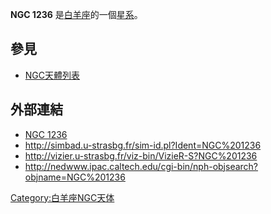 {{NGCInfoBox|NGCID=NGC 1236|發現者=阿爾伯特·馬爾夫|發現日期=1864年10月5日|其他編號=ZWG 441.3,NPM1G +10.0108|曆元=J2000.0|赤經=3時11分27.9秒
|赤緯=10°48'32"|星座=白羊座|星體=星系|星等=14.7|表面亮度=13.9|藍等=15.5}}

'''NGC 1236''' 是[[白羊座|白羊座]]的一個[[星系|星系]]。

== 參見 ==
* [[NGC天體列表|NGC天體列表]]

== 外部連結 ==
* [http://www.seds.org/~spider/ngc/ngc.cgi?1236 NGC 1236]{{dead link|date=2017年11月 |bot=InternetArchiveBot |fix-attempted=yes }}
* http://simbad.u-strasbg.fr/sim-id.pl?Ident=NGC%201236
* http://vizier.u-strasbg.fr/viz-bin/VizieR-S?NGC%201236{{Wayback|url=http://vizier.u-strasbg.fr/viz-bin/VizieR-S?NGC%201236 |date=20160303201101 }}
* http://nedwww.ipac.caltech.edu/cgi-bin/nph-objsearch?objname=NGC%201236{{Wayback|url=http://nedwww.ipac.caltech.edu/cgi-bin/nph-objsearch?objname=NGC%201236 |date=20191018174911 }}

{{Catalogs|NGC=1236}}

[[Category:白羊座NGC天体|Category:白羊座NGC天体]]